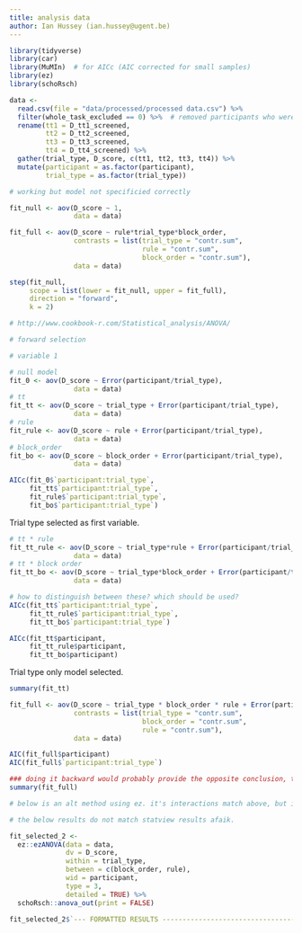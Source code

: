 ```yaml
---
title: analysis data
author: Ian Hussey (ian.hussey@ugent.be)
---
```


```r
library(tidyverse)
library(car)
library(MuMIn)  # for AICc (AIC corrected for small samples)
library(ez)
library(schoRsch)

data <- 
  read.csv(file = "data/processed/processed data.csv") %>%
  filter(whole_task_excluded == 0) %>%  # removed participants who were excluded
  rename(tt1 = D_tt1_screened, 
         tt2 = D_tt2_screened, 
         tt3 = D_tt3_screened,
         tt4 = D_tt4_screened) %>%
  gather(trial_type, D_score, c(tt1, tt2, tt3, tt4)) %>%
  mutate(participant = as.factor(participant), 
         trial_type = as.factor(trial_type))
```


```r
# working but model not specificied correctly

fit_null <- aov(D_score ~ 1,
                data = data)

fit_full <- aov(D_score ~ rule*trial_type*block_order,
                contrasts = list(trial_type = "contr.sum", 
                                 rule = "contr.sum", 
                                 block_order = "contr.sum"),
                data = data)

step(fit_null, 
     scope = list(lower = fit_null, upper = fit_full), 
     direction = "forward",
     k = 2)
```

```r
# http://www.cookbook-r.com/Statistical_analysis/ANOVA/

# forward selection

# variable 1

# null model
fit_0 <- aov(D_score ~ Error(participant/trial_type),
                data = data)
# tt
fit_tt <- aov(D_score ~ trial_type + Error(participant/trial_type),
                data = data)
# rule
fit_rule <- aov(D_score ~ rule + Error(participant/trial_type),
                data = data)
# block_order
fit_bo <- aov(D_score ~ block_order + Error(participant/trial_type),
                data = data)

AICc(fit_0$`participant:trial_type`,
     fit_tt$`participant:trial_type`, 
     fit_rule$`participant:trial_type`, 
     fit_bo$`participant:trial_type`)
```
Trial type selected as first variable.

```r
# tt * rule
fit_tt_rule <- aov(D_score ~ trial_type*rule + Error(participant/trial_type),
                data = data)
# tt * block order
fit_tt_bo <- aov(D_score ~ trial_type*block_order + Error(participant/trial_type),
                data = data)

# how to distinguish between these? which should be used?
AICc(fit_tt$`participant:trial_type`,
     fit_tt_rule$`participant:trial_type`, 
     fit_tt_bo$`participant:trial_type`)

AICc(fit_tt$participant,
     fit_tt_rule$participant, 
     fit_tt_bo$participant)
```
Trial type only model selected.


```r
summary(fit_tt)
```

```r
fit_full <- aov(D_score ~ trial_type * block_order * rule + Error(participant/trial_type),
                contrasts = list(trial_type = "contr.sum", 
                                 block_order = "contr.sum", 
                                 rule = "contr.sum"),
                data = data)

AIC(fit_full$participant)
AIC(fit_full$`participant:trial_type`)

### doing it backward would probably provide the opposite conclusion, that the full model is best
summary(fit_full)
```

```r
# below is an alt method using ez. it's interactions match above, but its main effects do not, and are not simply due to SS type errors. The below matches JASP, suggesting that the above aov() method does not do something correctly

# the below results do not match statview results afaik. 

fit_selected_2 <- 
  ez::ezANOVA(data = data,
              dv = D_score,
              within = trial_type,
              between = c(block_order, rule),
              wid = participant,
              type = 3,
              detailed = TRUE) %>%
  schoRsch::anova_out(print = FALSE)

fit_selected_2$`--- FORMATTED RESULTS ------------------------------------`
```

